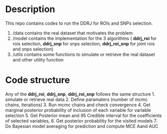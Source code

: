 # Description
This repo contains codes to run the DDRJ for ROIs and SNPs selection.

1. /data contains the real dataset that motivates the problem
2. /model contains the implementation for the 3 algorithms ( **ddrj_roi** for rois selection, **ddrj_snp** for snps selection, **ddrj_roi_snp** for joint rois and snps selection)
3. /utils contains some functions to simulate or retrieve the real dataset and other utility function

# Code structure 

Any of the **ddrj_roi**, **ddrj_snp**, **ddrj_roi_snp** follows the same structure
1. simulate or retrieve real data 
2. Define paramaters (number of mcmc chains, iterations)
3. Run mcmc chains and check convergence 
4. Get marginal posterior probability of inclusion of each variable  for variable selection
5. Get Posterior mean and 95 Credible interval for the coefficients of selected variables, 
6. Get posterior probability for the visited models
7. Do Bayesian model averaging for prediction and compute MCE Aand AUC 

